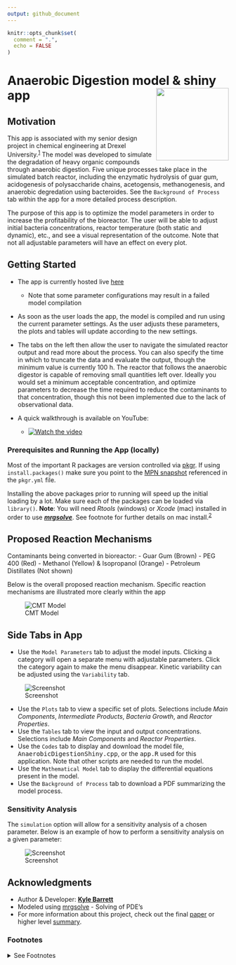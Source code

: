```yaml
---
output: github_document
---
```



<!-- README.md is generated from README.Rmd. Please edit that file -->

```r
knitr::opts_chunk$set(
  comment = ".",
  echo = FALSE
)
```



# Anaerobic Digestion model & shiny app <img align="right" src = "app/www/FrackOff.png" width="165px">


## Motivation 

This app is associated with my senior design project in chemical engineering at Drexel University.<sup>[1](#myfootnote1)</sup> 
The model was developed to simulate the degradation of heavy organic compounds through anaerobic digestion. Five unique processes take place in the simulated batch reactor, including the enzymatic hydrolysis of guar gum, acidogenesis of polysaccharide chains, acetogensis, methanogenesis, and anaerobic degredation using bacteroides. See the `Background of Process` tab within the app for a more detailed process description.

The purpose of this app is to optimize the model parameters in order to increase the profitability of the bioreactor. The user will be able to adjust initial bacteria concentrations, reactor temperature (both static and dynamic), etc., and see a visual representation of the outcome. Note that not all adjustable parameters will have an effect on every plot.


## Getting Started

* The app is currently hosted live [here](https://kylebarrett.shinyapps.io/AnaerobicDigestion/)
   * Note that some parameter configurations may result in a failed model compilation
   
* As soon as the user loads the app, the model is compiled and run using the current parameter settings. As the user adjusts these parameters, the plots and tables will update according to the new settings.

* The tabs on the left then allow the user to navigate the simulated reactor output and read more about the process. You can also specify the time in which to truncate the data and evaluate the output, though the minimum value is currently 100 h. The reactor that follows the anaerobic digestor is capable of removing small quantities left over. Ideally you would set a minimum acceptable concentration, and optimize parameters to decrease the time required to reduce the contaminants to that concentration, though this not been implemented due to the lack of observational data.

* A quick walkthrough is available on YouTube:
   * [![Watch the video](app/www/youtube_preview.png)](https://www.youtube.com/watch?v=Z9XZ7gUKEIQ&t=1s)




### Prerequisites and Running the App (locally)

Most of the important R packages are version controlled via [pkgr](https://github.com/metrumresearchgroup/pkgr). If using `install.packages()` make sure you point to the [MPN snapshot](https://mpn.metworx.com/docs/snapshots/) referenced in the `pkgr.yml` file.


Installing the above packages prior to running will speed up the initial loading by a lot. Make sure each of the packages can be loaded via `library()`. **Note**: You will need *Rtools* (windows) or *Xcode* (mac) installed in order to use ***[mrgsolve](https://github.com/metrumresearchgroup/mrgsolve)***. See footnote for further details on mac install.<sup>[2](#myfootnote2)
</sup> 

## Proposed Reaction Mechanisms

Contaminants being converted in bioreactor:
- Guar Gum (Brown)
- PEG 400 (Red)
- Methanol (Yellow) & Isopropanol (Orange)
- Petroleum Distillates (Not shown)

Below is the overall proposed reaction mechanism. Specific reaction mechanisms are illustrated more clearly within the app

![CMT Model](app/www/compartmentalModel.png)

## Side Tabs in App

* Use the `Model Parameters` tab to adjust the model inputs. Clicking a category will open a separate menu with adjustable parameters. Click the category again to make the menu disappear. Kinetic variability can be adjusted using the `Variability` tab.

![Screenshot](Screenshot_modelParam.png)


* Use the `Plots` tab to view a specific set of plots. Selections include *Main Components*,  *Intermediate Products*,  *Bacteria Growth*, and *Reactor Properties*.
* Use the `Tables` tab to view the input and output concentrations. Selections include *Main Components*  and *Reactor Properties*.
* Use the `Codes` tab to display and download the model file, <tt>AnaerobicDigestionShiny.cpp</tt>, or the <tt>app.R</tt> used for this application. Note that other scripts are needed to run the model.
* Use the `Mathematical Model` tab  to display the differential equations present in the model.
* Use the `Background of Process` tab to download a PDF summarizing the model process.

### Sensitivity Analysis

The `simulation` option will allow for a sensitivity analysis of a chosen parameter. Below is an example of how to perform a sensitivity analysis on a given parameter:

![Screenshot](Screenshot_Sensitivity.png)


## Acknowledgments

* Author & Developer: [**Kyle Barrett**](https://github.com/barrettk)
* Modeled using [mrgsolve](https://github.com/metrumresearchgroup/mrgsolve) - Solving of PDE's 
* For more information about this project, check out the final [paper](https://www.researchgate.net/publication/334129447_Final_Paper) or higher level [summary](https://www.researchgate.net/publication/334129517_Final_Presentation).

### Footnotes
<details>
<summary>See Footnotes</summary>
<a name="myfootnote1">1</a>:
Year: 2019, Team Name: "Frack Off", Senior Design Project at Drexel University

<a name="myfootnote2">2</a>:
Note for mac install: The following lines *may* have to be entered into the Terminal if you receive an error mentioning a `math.h` file not being found:
```
sudo installer -pkg \
/Library/Developer/CommandLineTools/Packages/macOS_SDK_headers_for_macOS_10.14.pkg \
-target /
```
</details>

